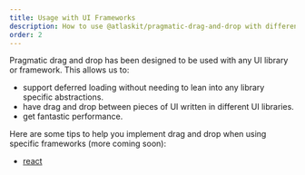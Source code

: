 ```yaml
---
title: Usage with UI Frameworks
description: How to use @atlaskit/pragmatic-drag-and-drop with different UI libraries and frameworks
order: 2
---
```


Pragmatic drag and drop has been designed to be used with any UI library or framework. This allows
us to:

- support deferred loading without needing to lean into any library specific abstractions.
- have drag and drop between pieces of UI written in different UI libraries.
- get fantastic performance.

Here are some tips to help you implement drag and drop when using specific frameworks (more coming
soon):

- [react](/components/pragmatic-drag-and-drop/core-package/UI-frameworks/react)
